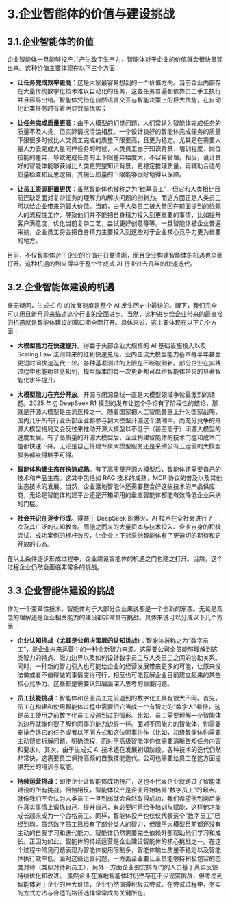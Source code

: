 # 3.企业智能体的价值与建设挑战

## 3.1.企业智能体的价值
企业智能体一旦能够投产并产生数字生产力，智能体对于企业的价值就会很快呈现出来。这种价值主要体现在以下三个方面：

- **让任务完成效率更高**：这是大家最容易想到的一个价值方向。当前企业内部存在大量传统数字化技术难以自动化的任务，这些任务普遍都依靠员工手工执行并且容易出错。智能体凭借在自然语言交互与智能决策上的巨大优势，在自动化此类任务时有着明显效率优势；

- **让任务完成质量更高**：由于大模型的幻觉问题，人们常认为智能体完成任务的质量不及人类，但实际情况洽洽相反。一个设计良好的智能体完成任务的质量下限很多时候比人类员工完成的质量下限要高，且更为稳定。尤其是在需要大量人力去完成大量同样任务的时候，人类员工由于知识背景、培训程度、岗位技能的差异，导致完成任务的上下限差异幅度大，不容易管理。相反，设计良好的智能体能够获得比人类更完整知识背景，更稳定推理质量，再辅助合适的质量检查和反思逻辑，其输出质量的下限能够很好地得以保障。

- **让员工资源配置更优**：虽然智能体也被称之为“硅基员工”，但它和人类相比目前还缺乏面对复杂任务的理解力和解决问题的创新力。而这方面正是人类员工可以给企业带来的最大价值。当前，由于人类员工被大量困在前面提到的依赖人的流程性工作，导致他们并不能把自身精力投入到更重要的事情，比如提升客户满意度，优化当前复杂工艺，尝试更好创意等等。一旦智能体被企业普遍采纳，企业员工将会把自身精力主要投入到这些对于企业核心竞争力更为重要的地方。

目前，不仅智能体对于企业的价值在日益清晰，而且企业构建智能体的机遇也全面打开。这种机遇的到来得益于整个生成式 AI 行业过去几年的快速迭代。

## 3.2.企业智能体建设的机遇
毫无疑问，生成式 AI 的发展速度是整个 AI 发生历史中最快的。眼下，我们完全可以用日新月异来描述这个行业的全面进步。当然，这种进步给企业带来的最直接的机遇就是智能体建设的窗口期全面打开。具体来说，这主要体现在以下几个方面：

- **大模型能力在快速提升**。得益于头部企业大规模的 AI 基础设施投入以及 Scaling Law 法则带来的红利快速兑现，业内主流大模型能力基本每半年甚至更短时间快速迭代一轮。各种基准测试的上限在不断被刷新。部分企业在实践过程中也能明显感知到，模型版本的每一次更新都可以给智能体带来的显著智能化水平提升。

- **大模型能力在充分开放**。开源与闭源路线一直是大模型领域争论最激烈的话题。2025 年初 DeepSeek R1 模型的发布让这个争论有了阶段性的结论，那就是开源大模型是主流选择之一。随着国家把人工智能普惠上升为国家战略，国内几乎所有行业头部企业都参与到大模型开源这个浪潮中。而充分竞争的开源大模型格局又会反过来推动开源大模型以不低于（甚至高于）闭源大模型的速度发展。有了高质量的开源大模型后，企业构建智能体的技术门槛和成本门槛都快速下降。无论是自己搭建专属大模型服务还是采纳公有云运营的大模型服务都变得触手可得。

- **智能体构建生态在快速成熟**。有了高质量开源大模型后，智能体还需要自己的技术和产品生态。这其中包括如 RAG 技术的成熟，MCP 协议的普及以及其他生态技术的发展。当然，企业落地智能体还需要整合好这些技术的产品供应商，无论是智能体构建平台还是开箱即用的垂直智能体都能有效降低企业采纳的门槛。

- **社会共识在逐步形成**。得益于 DeepSeek 的爆火，AI 技术在全社会进行了一次及其广泛的认知教育。而随之而来的大量资本与技术投入、企业自身的积极尝试，成功案例的标杆效应，让企业上下对采纳智能体有了更迫切的期待和更开放的心态。

在以上条件逐步形成过程中，企业建设智能体的机遇之门也随之打开。当然，这个过程企业仍然会面临非常多的挑战。

## 3.3.企业智能体建设的挑战
作为一个变革性技术，智能体对于大部分企业来说都是一个全新的东西。无论是观念的理解还是企业相关能力的建设都非常具有挑战。具体来说可以分成以下几个方面：

- **企业认知挑战（尤其是公司决策层的认知挑战）**：智能体被称之为“数字员工”，是企业未来运营中的一种全新智力来源。这需要公司全员能够理解到这类智力的特点、能力边界以及如何设计数字员工与人类员工之间的协助关系。同时，一种新的智力引入也可能给企业的经营发展带来更多的可能，让原来没法做或者不值得做的事情变得可行，相反也可能瓦解企业目前建立起来的某些核心竞争力。这些都是需要认知层面深入思考的重要问题。

- **员工技能挑战**：智能体和企业员工之前遇到的数字化工具有很大不同。首先，员工在构建和使用智能体过程中需要把它当成一个有智力的“数字人”看待，这是员工使用之前数字化员工没遇到过的情形。比如，员工需要理解一个智能体的边界就像你要了解你同事的能力边界一样。面对不同能力的智能体，你需要安排合适它的任务或者以不同方式和这位同事协作（比如，初级智能体你需要主动帮它拆解问题、明确流程，而对于高级智能体你仅需要清晰告知任务内容和要求）。其次，由于生成式 AI 技术还在发展初级阶段，各种技术的迭代仍然非常快，这需要员工保持高频的自我技能迭代。公司也需要给员工在这方面提供充分的培训与赋能。

- **持续运营挑战**：即使企业让智能体成功投产，这也不代表企业就跨过了智能体建设的所有挑战。恰恰相反，智能体投产是企业开始培养“数字员工”的起点。就像我们不会认为人类员工一旦到岗就会自然取得成功，我们希望他到岗后能在真实事情上锻炼自己，提升自己，有必要时再给予培训与赋能，这样他才能成长起来成为一个合格员工。同样，智能体投产也仅仅代表这个“数字员工”已经到岗。虽然数字员工已经有了部分类人的智力，但限于大模型目前都还没有主动的自我学习和迭代能力。智能体仍然需要完全依赖外部帮助他们学习和成长。正因为如此，智能体的持续运营是企业建设智能体的核心挑战之一。在这个过程中常见问题表现为智能体使用限制多，智能体输出质量不稳定以及智能体执行效率低。面对这些运营问题，一方面企业要让全员能够持积极包容的态度对待（类似对待新员工），另外一方面企业要安排专门的人员基于真实反馈持续优化和改进。
虽然企业在落地智能体时仍然存在不少现实挑战，但考虑到智能体对于企业的巨大价值，企业仍然值得积极去尝试。在尝试过程中，务实的方式方法与合适的路径选择常常成为关键所在。
